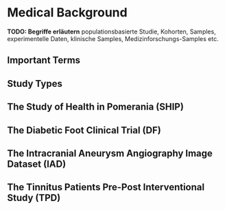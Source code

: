 # Medical Background

**TODO: Begriffe erläutern** populationsbasierte Studie, Kohorten, Samples, experimentelle Daten, klinische Samples, Medizinforschungs-Samples etc.

## Important Terms

## Study Types

## The Study of Health in Pomerania (SHIP)

## The Diabetic Foot Clinical Trial (DF)

## The Intracranial Aneurysm Angiography Image Dataset (IAD)

## The Tinnitus Patients Pre-Post Interventional Study (TPD)
